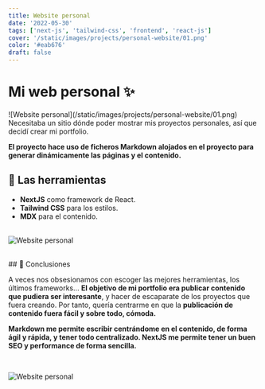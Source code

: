 ```yaml
---
title: Website personal
date: '2022-05-30'
tags: ['next-js', 'tailwind-css', 'frontend', 'react-js']
cover: '/static/images/projects/personal-website/01.png'
color: '#eab676'
draft: false
---
```


# Mi web personal ✨

<section>
![Website personal](/static/images/projects/personal-website/01.png)
Necesitaba un sitio dónde poder mostrar mis proyectos personales, así que decidí crear mi portfolio.

**El proyecto hace uso de ficheros Markdown alojados en el proyecto para generar dinámicamente las páginas y el contenido.**

## 💫 Las herramientas

- **NextJS** como framework de React.
- **Tailwind CSS** para los estilos.
- **MDX** para el contenido.
  <br />
  <br />

![Website personal](/static/images/projects/personal-website/02.png)

<br />
## 💫 Conclusiones

A veces nos obsesionamos con escoger las mejores herramientas, los últimos frameworks… **El objetivo de mi portfolio era publicar contenido que pudiera ser interesante**, y hacer de escaparate de los proyectos que fuera creando. Por tanto, quería centrarme en que la **publicación de contenido fuera fácil y sobre todo, cómoda.**

**Markdown me permite escribir centrándome en el contenido, de forma ágil y rápida, y tener todo centralizado. NextJS me permite tener un buen SEO y performance de forma sencilla.**

<br />

![Website personal](/static/images/projects/personal-website/03.png)

</section>
